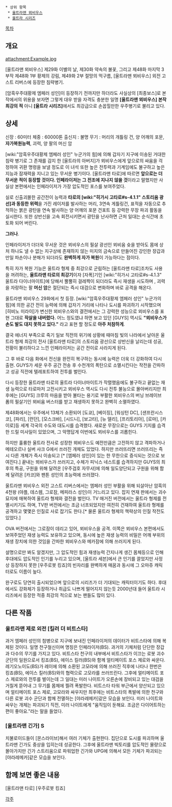  * 상위 항목
  * [[울트라맨 뫼비우스]]
  * [[울트라 시리즈]]

[[목차]]

== 개요 ==
attachment:Example.jpg

[울트라맨 뫼비우스] 제29화 이별의 날, 제30화 약속의 불꽃, 그리고 제48화 마지막 3부작 제48화 1부 황제의 강림, 제49화 2부 절망의 먹구름, [울트라맨 뫼비우스] 외전 고스트 리버스에 등장한 침략병기.

[암흑우주대황제 엠페러 성인]이 등장하기 전까지만 하더라도 사실상의 [최종보스]로 본작에서의 위용을 보자면 그렇게 대우 받을 자격도 충분한 일명 '''[울트라맨 뫼비우스] 본작 최강의 적''' 아니 '''[울트라 시리즈]'''에서도 최강급으로 손꼽힐만한 우주병기로 불리고 있다.

== 상세 ==
신장 : 60미터
체중 : 60000톤
출신지 : 불명
무기 : 머리의 개틀링 건, 양 어깨의 포문, '''자가복원능력''', 괴력, 양 팔의 머신 암

[wiki:"암흑우주대황제 엠페러 성인" 누군가의 힘]에 의해 갑자기 지구에 이송된 거대한 침략 병기로 그 존재를 감지 한 [울트라의 아버지]가 뫼비우스에게 앞으로의 싸움을 걱정하여 귀환 명령을 보낼 정도로 이 녀석 또한 높은 전투력과 기계임에도 불구하고 높은 지능과 잠재력을 지니고 있는 무서운 병기이다. [울트라맨 타로]에 따르면 '''앞으로는 더 무서운 적이 등장할 것이다. 인페라이저는 그 전조에 지나지 않을 것'''이라고 말했지만 사실상 본편에서는 인페라이저가 가장 압도적인 포스를 보여주었다.

실로 신출괴몰한 공간전이 능력과 '''타로의 [wiki:"히가시 고타로#s-4.1.1" 스토리움 광선]과 동등한 위력'''을 가진 레이저를 발사하는 머리, 3연속 게틀링건, 표적을 자동으로 추적하는 붉은 광탄을 연속 발사하는 양 어깨의 포문 건포트 등 강력한 무장 파괴 활동을 실시한다. 또한 상반신을 고속 회전시키면서 광탄을 난사하면 근처 일대는 순식간에 초토화 되어 버린다. 

'''그러나'''.

인페라이저가 더더욱 무서운 것은 뫼비우스의 필살 광선인 뫼비움 슛을 받아도 몸에 상처 하나도 낼 수 없는 지구상에 존재하지 않는 미지의 금속으로 만들어진 강인한 장갑과 만일 파손이나 분해가 되더라도 '''완벽하게 자가 복원'''이 가능하다는 점이다. 

특히 자가 복원 기능은 울트라 형제 중 최강으로 군림하는 [울트라맨 타로]조차도 사용을 꺼려하는, '''울트라맨 타로의 최강기'''이자 [자폭]기인 [wiki:"히가시 고타로#s-4.1.3" 울트라 다이너마이트]에 당해서 뿔뿔히 걸레짝이 되더라도 즉시 재생을 시도하며 , 괴력을 자랑하는 팔 '''머신 암'''은 절단되는 즉시 대검으로 변화하며 바로 공격을 해온다.

울트라맨 뫼비우스 29화에서 첫 등장. [wiki:"암흑우주대황제 엠페러 성인" 누군가의 힘]에 의한 공간 전이 능력에 의해 갑자기 거리에 나타나 도시를 파괴하기 시작했으며 [히비노 미라이]가 변신한 뫼비우스와의 결전에서는 그 강력한 성능으로 뫼비우스를 표현 그대로 '''작살을 내버렸다.''' 어느 정도였냐 하면 보고 있던 [GUYS] 역시도 '''"뫼비우스가 손도 발도 대지 못하고 있다."''' 라고 표현 할 정도로 '''아주 처참하게'''.

결국 에너지 부족으로 죽기 일보 직전의 위기에 상황에 때마침 빛의 나라에서 날아온 울트라 형제 최강의 전사 [울트라맨 타로]의 스토리움 광선으로 상반신을 날리는데 성공, 전황이 불리하다고 느낀 인페라이저는 공간 전이로 사라지게 된다.

그 후 바로 다음 화에서 전신을 완전히 복구하는 동시에 능력은 더욱 더 강화하여 다시 출현. GUYS가 세운 우주 공간 전송 후 수천개의 폭탄으로 소멸시킨다는 작전을 간파하고 성공 직전에 텔레포트하여 전투를 벌인다. 

다시 등장한 울트라맨 타로의 울트라 다이너마이트가 작렬했음에도 불구하고 끝없는 재생 능력으로 타로마저 고전시키고 뫼비우스 역시도 다시 전투 불능으로 몰아버리지만 최후에는 [GUYS] 크루의 마음을 받아 불타는 용기로 부활한 뫼비우스의 버닝 브레이브 폼의 필살기인 뫼비움 버스터를 받고 재생하지 못하고 완벽히 소멸하였다.

제48화에서는 우주에서 13체가 소환되어 [도쿄], [베이징], [워싱턴 DC], [샌프란시스코], [파리], [런던], [모스크바], [시드니], [보고타], [뉴 델리], [프리토리아], [로마], [카이로]등 세계 각국의 수도와 대도시를 습격했다. 새로운 무장으로는 GUYS 기지를 습격한 드릴 미사일이 있었으며, 그 악명답게 이번에도 뫼비우스를 괴롭힌다.

하지만 훌륭한 울트라 전사로 성장한 뫼비우스도 예전만큼은 고전하지 않고 격파하거나  메테오르나 실버 샤크 G에서 쓰러진 개체도 있었다. 하지만 쓰러뜨리면 쓰러뜨리는 즉시 다른 개체가 즉시 이송되고 [* [엠페러 성인]이 있는 한 무한으로 증식되는 것으로 보여진다.] 끝내는 뫼비우스가 쓰러지고, 수체가 피닉스 네스트를 습격하지만 GUYS의 최후의 특공, 구원을 위해 달려온 [우주검호 자무샤]에 의해 일도양단되고 구원을 위해 함께 달려온 [카코]와 팬톤 성인의 초능력에 쓰러졌다.

울트라맨 뫼비우스 외전 고스트 리버스에서는 엠페러 성인 부활을 위해 되살아난 암흑의 4천왕 (야플, 데스렘, 그로잠, 메피라스 성인)이 거느리고 있다. 잡지 연재 판에서는 괴수 묘지에 매복하여 울트라 형제와 결전을 벌인다. TV 매거진 버전에서는 울트라 형제를 전멸시키기도 하며, TV판 버전에서는 조금 너프되었지만 여전히 건재하여 울트라 형제를 공격하고 몇몇은 인질로 사로 잡기도 한다.[* 물론 울트라 형제의 책략상의 인질 작전도 있었다.]

OVA 버전에서는 그로잠이 데리고 있어, 뫼비우스을 공격. 이쪽은 뫼비우스 본편에서도 보여주었던 재생 능력도 보유하고 있으며, 동시에 높은 재생 능력의 비밀은 어깨 부위의 재생 장치에 의한 것임을 간파한 뫼비우스와 메카잠에 의해 쓰러지게 된다.

설명으로만 봐도 알겠지만, 그 압도적인 힘과 재생능력 간지나게 생긴 몸체등으로 인해 후대에도 압도적인 인기를 누리고 있으며, [울트라 세븐]에서 큰 인기를 끌었지만 사정상 등장하지 못한 [우주로봇 킹죠]의 빈자리를 완벽하게 매꿈과 동시에 그 오마쥬 캐릭터로도 이름이 높다.

완구로도 당연히 출시되었으며 앞으로의 시리즈가 더 기대되는 캐릭터이기도 하다. 후대에서도 강화체가 등장하거나 취급도 나쁘게 떨어지지 않는듯 2000년대 들어 울트라 시리즈에서 등장한 적중 최강의 적으로 보는 팬들도 많이 있다.

== 다른 작품 ==
=== 울트라맨 제로 외전 [킬러 더 비트스타] ===
과거 엠페러 성인의 첨병으로 지구에 보내진 인페라이저의 데이터가 비트스타에 의해 복제된 것이다. 일명 천구철신이며 명칭은 인페라이저(BS). 과거의 기체처럼 단단한 장갑과 다수의 무기를 가지고 있다. 비트스타 천구의 내부에서 비트스타가 이끄는 로봇 괴수 군단의 일원으로서 킹죠(BS), 에이스 킬러(BS)와 함께 얼티메이트 포스 제로와 싸운다. 레기오노이도(BS)가 레이에 의해 소환된 고모라에 의해 쓰러진 직후에 나타나 한번은 킹죠(BS), 에이스 킬러(BS)와의 협력으로 고모라를 쓰러뜨린다. 그후에 얼티메이트 포스 제로와의 전투를 벌이는데 그 일대는 미러 나이트가 오른손에 장비되고 있는 대검을 거칠게 뜯어내 그 무기를 몸체에 찔려 폭발한다. 비트스타 타워 부근에서 양산되고 있으며 얼티메이트 포스 제로, 고모라와 싸우지만 최후에는 비트스타의 폭발에 의한 천구와 다른 로봇 괴수 군단과 함께 전멸하는 [야라레메카]같은 모습을 보인다. 미러 나이트와 싸우는 개체는 파괴되기 직전, 미러 나이트에게 "움직임이 둔해요. 조금은 다이어트하는 편이 좋아요."라는 말을 들었다.

=== [울트라맨 긴가] S ===
치불로이드들이 [몬스라이브]해서 여러 기체가 출현한다. 집단으로 도시를 파괴하며 울트라맨 긴가도 중상을 입히는데 성공한다. 그후에 울트라맨 빅토리를 압도적인 물량으로 몰아가지만 긴가 스트리움으로 파워업한 긴가와 UPG에 의해서 모든 기체가 파괴되는 [야라레메카]같은 모습을 보인다.

== 함께 보면 좋은 내용 ==
[울트라맨 타로]
[우주로봇 킹죠]

[[각주]]
